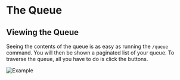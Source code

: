 # The Queue

## Viewing the Queue

Seeing the contents of the queue is as easy as running the `/queue` command. You will then be shown a paginated list of your queue. To traverse the queue, all you have to do is click the buttons.

![Example](https://i.imgur.com/EJs6llL.gif)